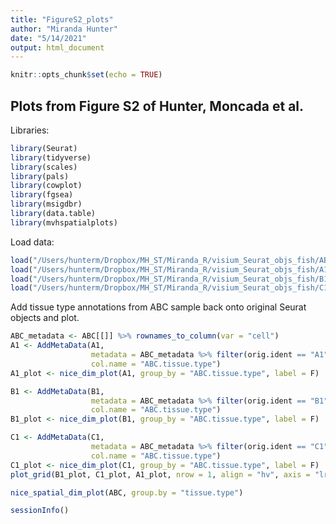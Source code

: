 ```yaml
---
title: "FigureS2_plots"
author: "Miranda Hunter"
date: "5/14/2021"
output: html_document
---
```


```r
knitr::opts_chunk$set(echo = TRUE)
```


## Plots from Figure S2 of Hunter, Moncada et al.

Libraries:
``` r
library(Seurat)
library(tidyverse)
library(scales)
library(pals)
library(cowplot)
library(fgsea)
library(msigdbr)
library(data.table)
library(mvhspatialplots)
```

Load data:
``` r
load("/Users/hunterm/Dropbox/MH_ST/Miranda_R/visium_Seurat_objs_fish/ABC_integrated_allgenes_new.R")
load("/Users/hunterm/Dropbox/MH_ST/Miranda_R/visium_Seurat_objs_fish/A1_norm.R")
load("/Users/hunterm/Dropbox/MH_ST/Miranda_R/visium_Seurat_objs_fish/B1_norm.R")
load("/Users/hunterm/Dropbox/MH_ST/Miranda_R/visium_Seurat_objs_fish/C1_norm.R")
```

Add tissue type annotations from ABC sample back onto original Seurat objects and plot.
``` r
ABC_metadata <- ABC[[]] %>% rownames_to_column(var = "cell")
A1 <- AddMetaData(A1,
                  metadata = ABC_metadata %>% filter(orig.ident == "A1") %>% dplyr::select(cell, tissue.type) %>% deframe(),
                  col.name = "ABC.tissue.type")
A1_plot <- nice_dim_plot(A1, group_by = "ABC.tissue.type", label = F)

B1 <- AddMetaData(B1,
                  metadata = ABC_metadata %>% filter(orig.ident == "B1") %>% dplyr::select(cell, tissue.type) %>% deframe(),
                  col.name = "ABC.tissue.type")
B1_plot <- nice_dim_plot(B1, group_by = "ABC.tissue.type", label = F)

C1 <- AddMetaData(C1,
                  metadata = ABC_metadata %>% filter(orig.ident == "C1") %>% dplyr::select(cell, tissue.type) %>% deframe(),
                  col.name = "ABC.tissue.type")
C1_plot <- nice_dim_plot(C1, group_by = "ABC.tissue.type", label = F)
plot_grid(B1_plot, C1_plot, A1_plot, nrow = 1, align = "hv", axis = "lrbt")

nice_spatial_dim_plot(ABC, group.by = "tissue.type")
```

``` r
sessionInfo()
```


